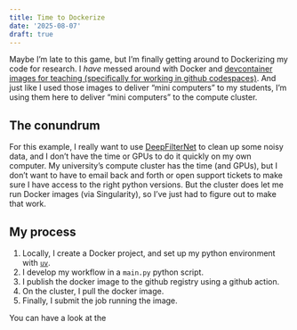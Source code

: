 ```yaml
---
title: Time to Dockerize
date: '2025-08-07'
draft: true
---
```


Maybe I'm late to this game, but I'm finally getting around to Dockerizing my code for research. I *have* messed around with Docker and [devcontainer images for teaching (specifically for working in github codespaces)](/posts/2024/09/2024-09-06_rserver-codespaces/). And just like I used those images to deliver "mini computers" to my students, I'm using them here to deliver "mini computers" to the compute cluster.

## The conundrum

For this example, I really want to use [DeepFilterNet](https://github.com/Rikorose/DeepFilterNet) to clean up some noisy data, and I don't have the time or GPUs to do it quickly on my own computer. My university's compute cluster has the time (and GPUs), but I don't want to have to email back and forth or open support tickets to make sure I have access to the right python versions. But the cluster does let me run Docker images (via Singularity), so I've just had to figure out to make that work.

## My process

1.  Locally, I create a Docker project, and set up my python environment with [`uv`](https://docs.astral.sh/uv/).
2.  I develop my workflow in a `main.py` python script.
3.  I publish the docker image to the github registry using a github action.
4.  On the cluster, I pull the docker image.
5.  Finally, I submit the job running the image.

You can have a look at the